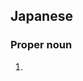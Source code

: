 ==Japanese==
{{ja-kanjitab|や|また|おん|k3=お|ろ|ち|sort=やまたのおろち}}

===Proper noun===
{{ja-pos|proper|やまたのおろち|ヤマタノオロチ|rom=Yamata no Orochi|hhira=やまたのをろち}}

# {{alternative spelling of|八岐大蛇|lang=ja}}